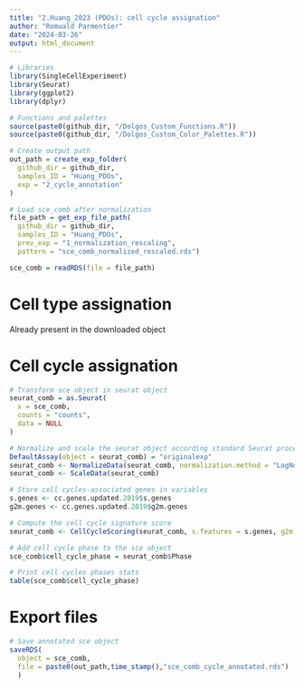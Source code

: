 ```yaml
---
title: "2.Huang_2023 (PDOs): cell cycle assignation"
author: "Romuald Parmentier"
date: "2024-03-26"
output: html_document
---
```


```r

# Libraries
library(SingleCellExperiment)
library(Seurat)
library(ggplot2)
library(dplyr)

# Functions and palettes
source(paste0(github_dir, "/Dolgos_Custom_Functions.R"))
source(paste0(github_dir, "/Dolgos_Custom_Color_Palettes.R"))

# Create output path
out_path = create_exp_folder(
  github_dir = github_dir,
  samples_ID = "Huang_PDOs",
  exp = "2_cycle_annotation"
)

```


```r

# Load sce_comb after normalization
file_path = get_exp_file_path(
  github_dir = github_dir,
  samples_ID = "Huang_PDOs",
  prev_exp = "1_normalization_rescaling", 
  pattern = "sce_comb_normalized_rescaled.rds")

sce_comb = readRDS(file = file_path) 

```

# Cell type assignation 

Already present in the downloaded object

# Cell cycle assignation 

```r

# Transform sce object in seurat object
seurat_comb = as.Seurat(
  x = sce_comb,
  counts = "counts",
  data = NULL
)

# Normalize and scale the seurat object according standard Seurat procedure
DefaultAssay(object = seurat_comb) = "originalexp"
seurat_comb <- NormalizeData(seurat_comb, normalization.method = "LogNormalize", scale.factor = 10000)
seurat_comb <- ScaleData(seurat_comb)

# Store cell cycles-associated genes in variables
s.genes <- cc.genes.updated.2019$s.genes
g2m.genes <- cc.genes.updated.2019$g2m.genes

# Compute the cell cycle signature score
seurat_comb <- CellCycleScoring(seurat_comb, s.features = s.genes, g2m.features = g2m.genes, set.ident = TRUE)

# Add cell cycle phase to the sce object
sce_comb$cell_cycle_phase = seurat_comb$Phase

# Print cell cycles phases stats
table(sce_comb$cell_cycle_phase)

```


# Export files

```r

# Save annotated sce object
saveRDS(
  object = sce_comb,
  file = paste0(out_path,time_stamp(),"sce_comb_cycle_annotated.rds")
  )


```

